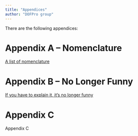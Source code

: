 ```yaml
---
title: "Appendices"
author: "DOFPro group"
---
```


There are the following appendices:

# Appendix A – Nomenclature
[A list of nomenclature](Nomenclature.qmd)

# Appendix B – No Longer Funny
[If you have to explain it, it's no longer funny](NotFunny.qmd)

# Appendix C
Appendix C
